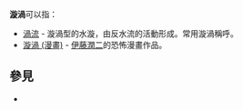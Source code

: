 '''漩渦'''可以指：
* [[渦流|渦流]] - 漩渦型的水漩，由反水流的活動形成。常用漩渦稱呼。
* [[漩渦_(漫畫)|漩渦 (漫畫)]] - [[伊藤潤二|伊藤潤二]]的恐怖漫畫作品。

== 參見 ==
* {{Lookfrom|漩渦}}

{{disambig|I|Cat=二字消歧义}}